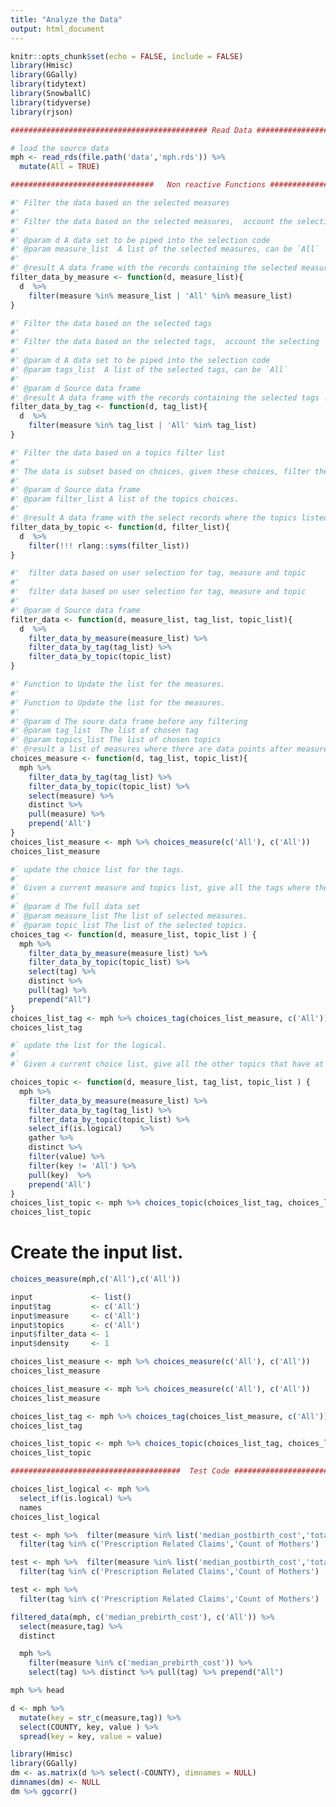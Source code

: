 ---
title: "Analyze the Data"
output: html_document
---
```{r setup, include=FALSE}
knitr::opts_chunk$set(echo = FALSE, include = FALSE)
library(Hmisc)
library(GGally)
library(tidytext)
library(SnowballC)
library(tidyverse)
library(rjson)
```

```{r,include=FALSE}
############################################ Read Data #########################################
```

```{r global}
# load the source data
mph <- read_rds(file.path('data','mph.rds')) %>% 
  mutate(All = TRUE)
```


```{r, include=FALSE}
################################   Non reactive Functions ######################################
```

```{r}
#' Filter the data based on the selected measures
#' 
#' Filter the data based on the selected measures,  account the selecting All measures
#' 
#' @param d A data set to be piped into the selection code
#' @param measure_list  A list of the selected measures, can be `All`
#'
#' @result A data frame with the records containing the selected measures.
filter_data_by_measure <- function(d, measure_list){
  d  %>% 
    filter(measure %in% measure_list | 'All' %in% measure_list)  
}
```

```{r}
#' Filter the data based on the selected tags
#' 
#' Filter the data based on the selected tags,  account the selecting 'All' tags
#' 
#' @param d A data set to be piped into the selection code
#' @param tags_list  A list of the selected tags, can be `All`
#'
#' @param d Source data frame
#' @result A data frame with the records containing the selected tags .
filter_data_by_tag <- function(d, tag_list){
  d  %>% 
    filter(measure %in% tag_list | 'All' %in% tag_list)  
}
```

```{r}
#' Filter the data based on a topics filter list
#'
#' The data is subset based on choices, given these choices, filter the data.
#'
#' @param d Source data frame
#' @param filter_list A list of the topics choices.
#'
#' @result A data frame with the select records where the topics listed are TRUE
filter_data_by_topic <- function(d, filter_list){
  d  %>% 
    filter(!!! rlang::syms(filter_list))
}

```


```{r}
#'  filter data based on user selection for tag, measure and topic
#' 
#'  filter data based on user selection for tag, measure and topic
#'
#' @param d Source data frame
filter_data <- function(d, measure_list, tag_list, topic_list){
  d  %>% 
    filter_data_by_measure(measure_list) %>% 
    filter_data_by_tag(tag_list) %>% 
    filter_data_by_topic(topic_list)
}
```

```{r}
#' Function to Update the list for the measures.
#'
#' Function to Update the list for the measures.
#'
#' @param d The soure data frame before any filtering
#' @param tag_list  The list of chosen tag
#' @param topics_list The list of chosen topics
#' @result a list of measures where there are data points after measure and topic filtering
choices_measure <- function(d, tag_list, topic_list){ 
  mph %>% 
    filter_data_by_tag(tag_list) %>% 
    filter_data_by_topic(topic_list) %>% 
    select(measure) %>% 
    distinct %>% 
    pull(measure) %>% 
    prepend('All') 
}
choices_list_measure <- mph %>% choices_measure(c('All'), c('All'))
choices_list_measure
```

```{r}
#` update the choice list for the tags.
#`
#` Given a current measure and topics list, give all the tags where there is data.     
#` 
#` @param d The full data set
#` @param measure_list The list of selected measures.
#` @param topic_list The list of the selected topics.
choices_tag <- function(d, measure_list, topic_list ) { 
  mph %>% 
    filter_data_by_measure(measure_list) %>% 
    filter_data_by_topic(topic_list) %>% 
    select(tag) %>% 
    distinct %>% 
    pull(tag) %>% 
    prepend("All") 
} 
choices_list_tag <- mph %>% choices_tag(choices_list_measure, c('All'))
choices_list_tag
```

```{r}
#` update the list for the logical.
#`
#` Given a current choice list, give all the other topics that have at least one record with a TRUE value

choices_topic <- function(d, measure_list, tag_list, topic_list ) { 
  mph %>% 
    filter_data_by_measure(measure_list) %>% 
    filter_data_by_tag(tag_list) %>% 
    filter_data_by_topic(topic_list) %>% 
    select_if(is.logical)    %>%  
    gather %>%  
    distinct %>%  
    filter(value) %>%  
    filter(key != 'All') %>%  
    pull(key)  %>%  
    prepend('All')
} 
choices_list_topic <- mph %>% choices_topic(choices_list_tag, choices_list_topic,c('All')) 
choices_list_topic
```


# Create the input list.
```{r}
choices_measure(mph,c('All'),c('All'))
```

```{r}
input             <- list()
input$tag         <- c('All')
input$measure     <- c('All')
input$topics      <- c('All')
input$filter_data <- 1
input$density     <- 1
```
```{r}

choices_list_measure <- mph %>% choices_measure(c('All'), c('All'))
choices_list_measure
```

```{r}
choices_list_measure <- mph %>% choices_measure(c('All'), c('All'))
choices_list_measure

choices_list_tag <- mph %>% choices_tag(choices_list_measure, c('All'))
choices_list_tag

choices_list_topic <- mph %>% choices_topic(choices_list_tag, choices_list_topic,c('All')) 
choices_list_topic
```


```{r, include=FALSE}
######################################  Test Code ####################################
```

```{r}
choices_list_logical <- mph %>% 
  select_if(is.logical) %>% 
  names 
choices_list_logical
```


```{r,eval=FALSE}
test <- mph %>%  filter(measure %in% list('median_postbirth_cost','total_prescriptions')) %>% 
  filter(tag %in% c('Prescription Related Claims','Count of Mothers')
```

```{r,eval=FALSE}
test <- mph %>%  filter(measure %in% list('median_postbirth_cost','total_prescriptions','total_claims')) %>% 
  filter(tag %in% c('Prescription Related Claims','Count of Mothers')
```

```{r,eval=FALSE}
test <- mph %>%  
  filter(tag %in% c('Prescription Related Claims','Count of Mothers')
```


```{r}
filtered_data(mph, c('median_prebirth_cost'), c('All')) %>% 
  select(measure,tag) %>% 
  distinct
```

```{r}
  mph %>% 
    filter(measure %in% c('median_prebirth_cost')) %>% 
    select(tag) %>% distinct %>% pull(tag) %>% prepend("All")
```


```{r}
mph %>% head
```
```{r}
d <- mph %>% 
  mutate(key = str_c(measure,tag)) %>% 
  select(COUNTY, key, value ) %>% 
  spread(key = key, value = value)
```

```{r}
library(Hmisc)
library(GGally)
dm <- as.matrix(d %>% select(-COUNTY), dimnames = NULL)
dimnames(dm) <- NULL
dm %>% ggcorr()
```




